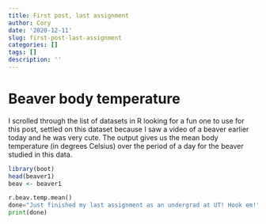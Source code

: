 ```yaml
---
title: First post, last assignment
author: Cory
date: '2020-12-11'
slug: first-post-last-assignment
categories: []
tags: []
description: ''
---
```


# Beaver body temperature

I scrolled through the list of datasets in R looking for a fun one to use for this post, settled on this dataset because I saw a video of a beaver earlier today and he was very cute. The output gives us the mean body temperature (in degrees Celsius) over the period of a day for the beaver studied in this data.

```R
library(boot)
head(beaver1)
beav <- beaver1
```

```python
r.beav.temp.mean()
done="Just finished my last assignment as an undergrad at UT! Hook em!"
print(done)
```
